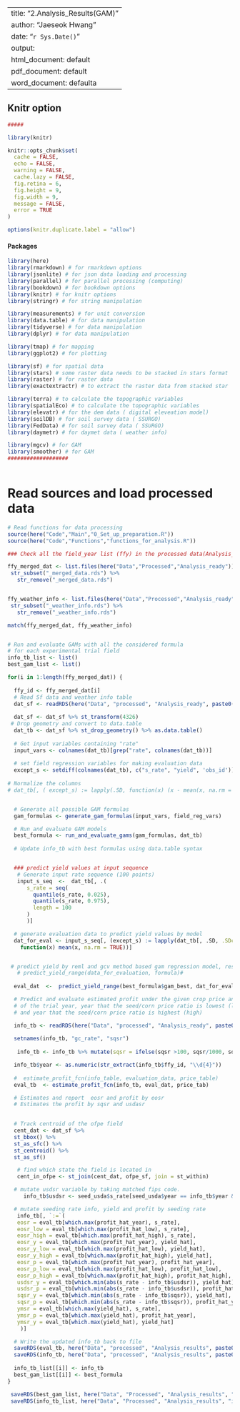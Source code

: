 
---
title: "2.Analysis_Results(GAM)"
author: "Jaeseok Hwang"
date: "`r Sys.Date()`"
output:
  html_document: default
  pdf_document: default
  word_document: defaulta
---




## Knitr option

```r
#####

library(knitr)

knitr::opts_chunk$set(
  cache = FALSE,
  echo = FALSE,
  warning = FALSE,
  cache.lazy = FALSE,
  fig.retina = 6,
  fig.height = 9,
  fig.width = 9,
  message = FALSE,
  error = TRUE
)

options(knitr.duplicate.label = "allow")

```


#### Packages 

```r

library(here)
library(rmarkdown) # for rmarkdown options
library(jsonlite) # for json data loading and processing
library(parallel) # for parallel processing (computing)
library(bookdown) # for bookdown options
library(knitr) # for knitr options
library(stringr) # for string manipulation

library(measurements) # for unit conversion
library(data.table) # for data manipulation
library(tidyverse) # for data manipulation
library(dplyr) # for data manipulation

library(tmap) # for mapping
library(ggplot2) # for plotting

library(sf) # for spatial data
library(stars) # some raster data needs to be stacked in stars format
library(raster) # for raster data
library(exactextractr) # to extract the raster data from stacked star

library(terra) # to calculate the topographic variables
library(spatialEco) # to calculate the topographic variables
library(elevatr) # for the dem data ( digital eleveation model)
library(soilDB) # for soil survey data ( SSURGO)
library(FedData) # for soil survey data ( SSURGO)
library(daymetr) # for daymet data ( weather info)

library(mgcv) # for GAM
library(smoother) # for GAM
###################



```

# Read sources and load processed data

```r

# Read functions for data processing 
source(here("Code","Main","0_Set_up_preparation.R"))
source(here("Code","Functions","functions_for_analysis.R"))

```



```r
 
### Check all the field_year list (ffy) in the processed data(Analysis_Ready) folder

ffy_merged_dat <- list.files(here("Data","Processed","Analysis_ready")) %>%
 str_subset("_merged_data.rds") %>%
   str_remove("_merged_data.rds")


ffy_weather_info <- list.files(here("Data","Processed","Analysis_ready")) %>%
 str_subset("_weather_info.rds") %>%
   str_remove("_weather_info.rds")

match(ffy_merged_dat, ffy_weather_info)


# Run and evaluate GAMs with all the considered formula
# for each experimental trial field
info_tb_list <- list()
best_gam_list <- list()

for(i in 1:length(ffy_merged_dat)) {
  
  ffy_id <- ffy_merged_dat[i]
  # Read Sf data and weather info table
  dat_sf <- readRDS(here("Data", "processed", "Analysis_ready", paste0(ffy_id, "_merged_data.rds")))
  
  dat_sf <- dat_sf %>% st_transform(4326)
 # Drop geometry and convert to data.table
  dat_tb <- dat_sf %>% st_drop_geometry() %>% as.data.table()
  
  # Get input variables containing "rate"
  input_vars <- colnames(dat_tb)[grep("rate", colnames(dat_tb))]
  
  # set field regression variables for making evaluation data
  except_s <- setdiff(colnames(dat_tb), c("s_rate", "yield", 'obs_id'))
 
# Normalize the columns
# dat_tb[, ( except_s) := lapply(.SD, function(x) (x - mean(x, na.rm = TRUE)) / sd(x, na.rm = TRUE)), .SDcols = except_s]


  # Generate all possible GAM formulas
  gam_formulas <- generate_gam_formulas(input_vars, field_reg_vars)

  # Run and evaluate GAM models
  best_formula <- run_and_evaluate_gams(gam_formulas, dat_tb)
  
  # Update info_tb with best formulas using data.table syntax


  ### predict yield values at input sequence 
   # Generate input rate sequence (100 points) 
   input_s_seq  <-  dat_tb[, .(
      s_rate = seq(
        quantile(s_rate, 0.025),
        quantile(s_rate, 0.975),
        length = 100
      )
      )]

  # generate evaluation data to predict yield values by model 
  dat_for_eval <- input_s_seq[, (except_s) := lapply(dat_tb[, .SD, .SDcols = except_s], 
    function(x) mean(x, na.rm = TRUE))]


 # predict yield by reml and gcv method based gam regression model, respectively
   # predict_yield_range(data_for_evaluation, formula)# 
 
  eval_dat  <-  predict_yield_range(best_formula$gam_best, dat_for_eval)

  # Predict and evaluate estimated profit under the given crop price and input price
  # of the trial year, year that the seed/corn price ratio is lowest (low) , 
  # and year that the seed/corn price ratio is highest (high)

  info_tb <- readRDS(here("Data", "processed", "Analysis_ready", paste0(ffy_id, "_weather_info.rds")))
   
  setnames(info_tb, "gc_rate", "sqsr")
   
   info_tb <- info_tb %>% mutate(sqsr = ifelse(sqsr >100, sqsr/1000, sqsr))

  info_tb$year <- as.numeric(str_extract(info_tb$ffy_id, "\\d{4}"))
  
  #  estimate_profit_fcn(info_table, evaluation_data, price_table)
  eval_tb  <- estimate_profit_fcn(info_tb, eval_dat, price_tab) 

  # Estimates and report  eosr and profit by eosr
  # Estimates the profit by sqsr and usdasr
   

  # Track centroid of the ofpe field 
  cent_dat <- dat_sf %>%
  st_bbox() %>%
  st_as_sfc() %>%
  st_centroid() %>%
  st_as_sf() 

   # find which state the field is located in
   cent_in_ofpe <- st_join(cent_dat, ofpe_sf, join = st_within)

  # mutate usdsr variable by taking matched fips code.
     info_tb$usdsr <- seed_usda$s_rate[seed_usda$year == info_tb$year & seed_usda$fips == cent_in_ofpe$fips]

  # mutate seeding rate info, yield and profit by seeding rate
   info_tb[, `:=`( 
   eosr = eval_tb[which.max(profit_hat_year), s_rate],
   eosr_low = eval_tb[which.max(profit_hat_low), s_rate],
   eosr_high = eval_tb[which.max(profit_hat_high), s_rate],
   eosr_y = eval_tb[which.max(profit_hat_year), yield_hat],
   eosr_y_low = eval_tb[which.max(profit_hat_low), yield_hat],
   eosr_y_high = eval_tb[which.max(profit_hat_high), yield_hat],
   eosr_p = eval_tb[which.max(profit_hat_year), profit_hat_year],
   eosr_p_low = eval_tb[which.max(profit_hat_low), profit_hat_low],
   eosr_p_high = eval_tb[which.max(profit_hat_high), profit_hat_high],
   usdsr_y = eval_tb[which.min(abs(s_rate - info_tb$usdsr)), yield_hat], 
   usdsr_p = eval_tb[which.min(abs(s_rate - info_tb$usdsr)), profit_hat_year],
   sqsr_y = eval_tb[which.min(abs(s_rate - info_tb$sqsr)), yield_hat], 
   sqsr_p = eval_tb[which.min(abs(s_rate - info_tb$sqsr)), profit_hat_year],
   ymsr = eval_tb[which.max(yield_hat), s_rate],
   ymsr_p = eval_tb[which.max(yield_hat), profit_hat_year],
   ymsr_y = eval_tb[which.max(yield_hat), yield_hat]
    )]

  # Write the updated info_tb back to file
  saveRDS(eval_tb, here("Data", "processed", "Analysis_results", paste0(ffy_id, "_eval_tb.rds")))
  saveRDS(info_tb, here("Data", "processed", "Analysis_results", paste0(ffy_id, "_info_tb.rds")))
  
  info_tb_list[[i]] <- info_tb
  best_gam_list[[i]] <- best_formula
}

 saveRDS(best_gam_list, here("Data", "Processed", "Analysis_results", "best_gam_list.rds"))
 saveRDS(info_tb_list, here("Data", "Processed", "Analysis_results", "info_tb_list.rds"))



```



